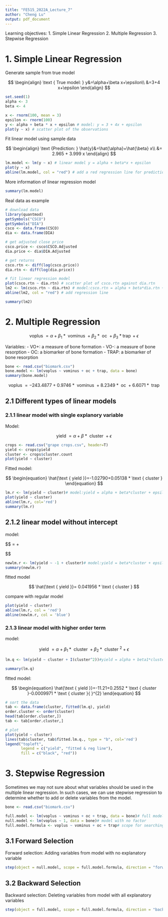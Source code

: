 ```yaml
---
title: "FE515_2022A_Lecture_7"
author: "Cheng Lu"
output: pdf_document
---
```

Learning objectives:
  1. Simple Linear Regression
  2. Multiple Regression
  3. Stepwise Regression
  
# 1. Simple Linear Regression

Generate sample from true model

$$
\begin{align}
\text { True model: } y&=\alpha+\beta x+\epsilon\\
&=3+4 x+\epsilon
\end{align}
$$

```r
set.seed(1)
alpha <- 3
beta <- 4

x <- rnorm(100, mean = 3)
epsilon <- rnorm(100)
y <- alpha + beta * x + epsilon # model: y = 3 + 4x + epsilon
plot(y ~ x) # scatter plot of the observations
```

Fit linear model using sample data

$$
\begin{align}
\text {Prediction: } \hat{y}&=\hat{\alpha}+\hat{\beta} x\\
&= 2.965 + 3.999  x
\end{align}
$$

```r
lm.model <- lm(y ~ x) # linear model y = alpha + beta*x + epsilon
plot(y ~ x)
abline(lm.model, col = "red") # add a red regression line for prediction
```

More information of linear regression model

```r
summary(lm.model)
```

Real data as example

```r
# download data
library(quantmod)
getSymbols("CSCO")
getSymbols("DIA")
csco <- data.frame(CSCO)
dia <- data.frame(DIA)

# get adjusted close price
csco.price <- csco$CSCO.Adjusted
dia.price <- dia$DIA.Adjusted

# get returns
csco.rtn <- diff(log(csco.price))
dia.rtn <- diff(log(dia.price))

# fit linear regression model
plot(csco.rtn ~ dia.rtn) # scatter plot of csco.rtn against dia.rtn
lm2 <- lm(csco.rtn ~ dia.rtn) # model:csco.rtn = alpha + beta*dia.rtn + epsilon
abline(lm2, col = "red") # add regression line

summary(lm2)
```

# 2. Multiple Regression

$$
\begin{equation}
\text { voplus }=\alpha+\beta_{1} * \text { vominus }+\beta_{2} * \text { oc }+\beta_{3} * \operatorname{trap}+\epsilon
\end{equation}
$$

Variables:
- VO+: a measure of bone formation
- VO-: a measure of bone resorption
- OC: a biomarker of bone formation
- TRAP: a biomarker of bone resorption

```r
bone <- read.csv("biomark.csv")
bone.model <- lm(voplus ~ vominus + oc + trap, data = bone)
summary(bone.model)
```

$$
\begin{equation}
\text { voplus }=-243.4877+0.9746 * \text { vominus }+8.2349 * \text { oc }+6.6071 * \text { trap }
\end{equation}
$$

## 2.1 Different types of linear models

### 2.1.1 linear model with single explanory variable

Model:

$$
\begin{equation}
\text {yield }=\alpha+\beta * \text { cluster }+\epsilon
\end{equation}
$$

```r
crops <- read.csv("grape crops.csv", header=T)
yield <- crops$yield
cluster <- crops$cluster.count
plot(yield ~ cluster)
```

Fitted model:

$$
\begin{equation}
\hat{\text { yield }}=-1.02790+0.05138 * \text { cluster }
\end{equation}
$$

```r
lm.r <- lm(yield ~ cluster)# model:yield = alpha + beta*cluster + epsilon
plot(yield ~ cluster)
abline(lm.r, col='red')
summary(lm.r)
```

## 2.1.2 linear model without intercept

model:

$$
\text {yield }= \beta * \text { cluster }+\epsilon

$$

```r
newlm.r <- lm(yield ~ -1 + cluster)# model:yield = beta*cluster + epsilon
summary(newlm.r)
```

fitted model

$$
\hat{\text { yield }}= 0.041956  * \text { cluster }
$$

compare with regular model

```r
plot(yield ~ cluster)
abline(lm.r, col = 'red')
abline(newlm.r, col = 'blue')
```

### 2.1.3 linear model with higher order term

model:

$$
\begin{equation}
\text { yield }=\alpha+\beta_{1} * \text { cluster }+\beta_{2} * \text { cluster }^{2}+\epsilon
\end{equation}
$$

```r
lm.q <- lm(yield ~ cluster + I(cluster^2))#yield = alpha + beta1*cluster + beta2*cluster^2

summary(lm.q)
```

fitted model:

$$
\begin{equation}
\hat{\text { yield }}=-11.21+0.2552 * \text { cluster }-0.0009971 * \text { cluster }{ }^{2}
\end{equation}
$$

```r
# sort the data
tab <- data.frame(cluster, fitted(lm.q), yield)
order.cluster <- order(cluster)
head(tab[order.cluster,])
tab <- tab[order.cluster,]

# plot 
plot(yield ~ cluster)
lines(tab$cluster, tab$fitted.lm.q., type = "b", col='red')
legend("topleft", 
       legend = c("yield", "fitted & reg line"),
       fill = c("black", "red"))

```


# 3. Stepwise Regression

Sometimes we may not sure about what variables should be used in the multiple linear
regression. In such cases, we can use stepwise regression to determine whether to add or
delete variables from the model.

```r
bone <- read.csv("biomark.csv")

full.model <- lm(voplus ~ vominus + oc + trap, data = bone)# full model
null.model <- lm(voplus ~ 1, data = bone)# model with no factor
full.model.formula <- voplus ~ vominus + oc + trap# scope for searching
```

## 3.1 Forward Selection

Forward selection: Adding variables from model with no explanatory variable

```r
step(object = null.model, scope = full.model.formula, direction = "forward")
```

## 3.2 Backward Selection

Backward selection: Deleting variables from model with all explanatory variables

```r
step(object = full.model, scope = full.model.formula, direction = "backward")
```


